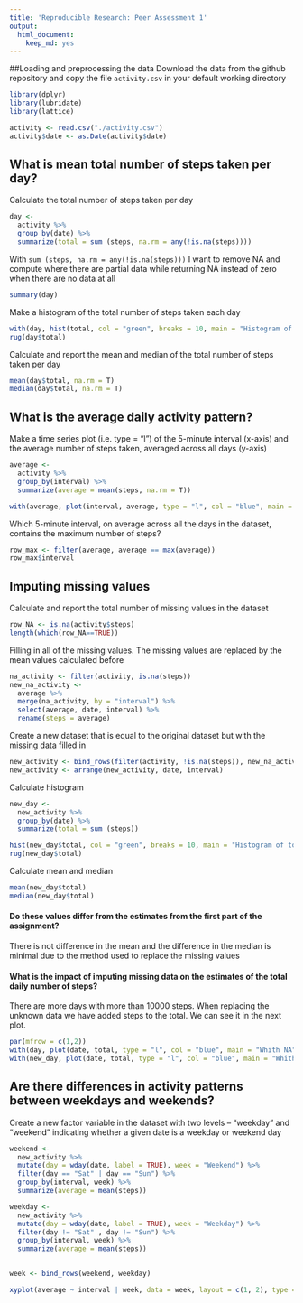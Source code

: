 ```yaml
---
title: 'Reproducible Research: Peer Assessment 1'
output:
  html_document:
    keep_md: yes
---
```



##Loading and preprocessing the data
Download the data from the github repository and copy the file `activity.csv` in your default working directory

```r
library(dplyr)
library(lubridate)
library(lattice)
```

```r
activity <- read.csv("./activity.csv")
activity$date <- as.Date(activity$date)
```

## What is mean total number of steps taken per day?

Calculate the total number of steps taken per day

```r
day <- 
  activity %>%
  group_by(date) %>%
  summarize(total = sum (steps, na.rm = any(!is.na(steps))))
```

With `sum (steps, na.rm = any(!is.na(steps)))` I want to remove NA and compute where there are partial data while returning NA instead of zero when there are no data at all

```r
summary(day)
```

Make a histogram of the total number of steps taken each day

```r
with(day, hist(total, col = "green", breaks = 10, main = "Histogram of total steps taken each day", xlab = "Total steps"))
rug(day$total)
```

Calculate and report the mean and median of the total number of steps taken per day

```r
mean(day$total, na.rm = T)
median(day$total, na.rm = T)
```

## What is the average daily activity pattern?

Make a time series plot (i.e. type = "l") of the 5-minute interval (x-axis) and the average number of steps taken, averaged across all days (y-axis)

```r
average <-
  activity %>%
  group_by(interval) %>%
  summarize(average = mean(steps, na.rm = T))
```

```r
with(average, plot(interval, average, type = "l", col = "blue", main = "Average daily activity pattern"))
```

Which 5-minute interval, on average across all the days in the dataset, contains the maximum number of steps?

```r
row_max <- filter(average, average == max(average))
row_max$interval
```

## Imputing missing values

Calculate and report the total number of missing values in the dataset 

```r
row_NA <- is.na(activity$steps)
length(which(row_NA==TRUE))
```

Filling in all of the missing values.
The missing values are replaced by the mean values calculated before

```r
na_activity <- filter(activity, is.na(steps))
new_na_activity <-
  average %>%
  merge(na_activity, by = "interval") %>%
  select(average, date, interval) %>%
  rename(steps = average)
```

Create a new dataset that is equal to the original dataset but with the missing data filled in

```r
new_activity <- bind_rows(filter(activity, !is.na(steps)), new_na_activity)
new_activity <- arrange(new_activity, date, interval)
```

Calculate histogram

```r
new_day <- 
  new_activity %>%
  group_by(date) %>%
  summarize(total = sum (steps))
```
```r
hist(new_day$total, col = "green", breaks = 10, main = "Histogram of total steps taken each day", xlab = "Total steps")
rug(new_day$total)
```

Calculate mean and median

```r
mean(new_day$total)
median(new_day$total)
```

#### Do these values differ from the estimates from the first part of the assignment?

There is not difference in the mean and the difference in the median is minimal due to the method used to replace the missing values

#### What is the impact of imputing missing data on the estimates of the total daily number of steps?

There are more days with more than 10000 steps. When replacing the unknown data we have added steps to the total. We can see it in the next plot.

```r
par(mfrow = c(1,2))
with(day, plot(date, total, type = "l", col = "blue", main = "Whith NA", ylab  = "Total steps"))
with(new_day, plot(date, total, type = "l", col = "blue", main = "Whith NA filled in", ylab = "Total steps"))
```

## Are there differences in activity patterns between weekdays and weekends?

Create a new factor variable in the dataset with two levels – “weekday” and “weekend” indicating whether a given date is a weekday or weekend day

```r
weekend <- 
  new_activity %>%
  mutate(day = wday(date, label = TRUE), week = "Weekend") %>%
  filter(day == "Sat" | day == "Sun") %>%
  group_by(interval, week) %>%
  summarize(average = mean(steps)) 

weekday <- 
  new_activity %>%
  mutate(day = wday(date, label = TRUE), week = "Weekday") %>%
  filter(day != "Sat" , day != "Sun") %>%
  group_by(interval, week) %>%
  summarize(average = mean(steps))

  
week <- bind_rows(weekend, weekday)
```

```r
xyplot(average ~ interval | week, data = week, layout = c(1, 2), type = "l")
```

